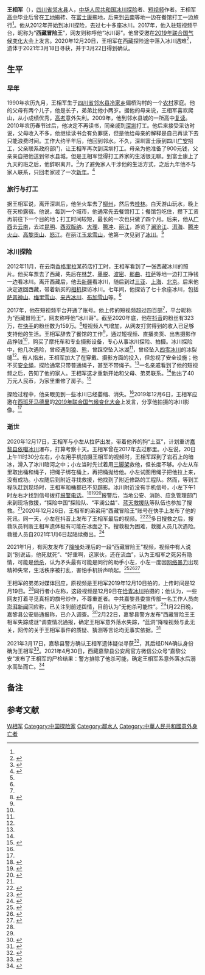 {{noteTA
|G1=IT
|1=zh-tw:短影音;zh-hk:短片;zh-cn:短视频;zh-sg:短视频;
|2=zh-cn:移动;zh-tw:行動;zh-hk:流動;
}}

{{Infobox person
| 姓名     = 王相军
| 图像     = Wang_Xiangjun.jpg
| 图像替代 = 
| 图像说明 = 
| 出生名   = 
| 出生日期 = 1990年11月
| 出生地点 = {{CHN}}[[四川省|四川省]][[广安市|广安市]][[邻水县|邻水县]][[冷家乡|冷家乡]]偏桥沟村
| 逝世日期 = {{death date and age|2020|12|20|1990|11|}}
| 逝世地点 = {{CHN}}[[西藏自治区|西藏自治区]][[那曲市|那曲市]][[嘉黎县|嘉黎县]][[尼屋乡|尼屋乡]]
| 国籍     = {{PRC}}
| 别名     = 西藏冒险王、冰川哥
| 服役     =
| 职业     = 
| 活跃时期 = 2017年－2020年12月（失踪）
| 知名原因 = 冰川探险
| 知名作品 = 
}}
'''王相军'''（{{bd|1990年|11月|2020年|12月20日|catIdx=W王}}），[[四川省|四川省]][[邻水县|邻水县]]人，[[中华人民共和国|中华人民共和国]][[冰川|冰川]][[探险|探险]]者、[[短视频|短视频]]作者。王相军[[高中|高中]]毕业后曾在[[工地|工地]]搬砖、在[[富士康|富士康]]拖地，后来到[[云南|云南]]等地一边在餐馆打工一边旅行<ref name="daily-tele" />。他从2012年开始到冰川探险，去过七十多座冰川。2017年，他入驻短视频平台，昵称为“'''西藏冒险王'''”，网友则称呼他“冰川哥”。他曾受邀在[[2019年联合国气候变化大会|2019年联合国气候变化大会]]上发言。2020年12月20日，王相军在[[西藏|西藏]]探险途中落入冰川遇难<ref name="thecover">{{Cite news |url=http://www.thecover.cn/news/6516794 |title=四川广安“冰川哥”探险途中遇难 同行伙伴：他痴迷冰川也献身于冰川 |date=2020-12-27 |work=封面新闻（华西都市报） |accessdate=2021-01-23 |archive-date=2021-01-26 |archive-url=https://web.archive.org/web/20210126133944/http://www.thecover.cn/news/6516794 |dead-url=no }}</ref>，遗体于2021年3月18日寻获，并于3月22日得到确认。

== 生平 ==
=== 早年 ===
1990年农历九月{{noteTag|与王相军一同前往依噶冰川的小左称，2020年11月14日是他的30岁生日。<ref>{{Cite news |url=https://www.thepaper.cn/newsDetail_forward_10570805 |title=冒险王消失在冰川 |date=2020-12-29 |work=澎湃新闻 |accessdate=2021-01-26 |archive-date=2021-01-26 |archive-url=https://web.archive.org/web/20210126134012/https://www.thepaper.cn/newsDetail_forward_10570805 |dead-url=no }}</ref>如果王相军庆祝的是公历生日，则他的出生日期是1990年11月14日（农历九月二十八）。如果他庆祝的是农历生日，2020年11月14日是农历九月二十九，他的出生日期为1990年11月15日}}，王相军生于[[四川省|四川省]][[邻水县|邻水县]][[冷家乡|冷家乡]]偏桥沟村的一个[[农村|农村]]家庭。他的父母有两个儿子，他是长子，弟弟比他小两岁。据他的母亲说，王相军喜欢爬山，从小成绩优秀，[[普通高等学校招生全国统一考试|高考]]意外失利。2009年，他到邻水县城的一所高中[[复读|复读]]。2010年农历春节过后，他决定不再读书，同亲戚到[[深圳|深圳]]打工。他后来接受采访时说，父母收入不多，他继续读书会有负罪感，但是他给母亲的解释是自己再读下去只能浪费时间。工作大约半年后，他回到邻水。不久，深圳富士康到四川[[广安|广安]]招工，父亲联系政府部门，让王相军再次到深圳打工。母亲为他准备了900元钱，父亲亲自把他送到邻水县城。但是王相军觉得打工养家的生活很无聊。到富士康上了九天的班之后，他辞职离开。<ref name="cdsb">{{Cite news |url=https://static.cdsb.com/micropub/Articles/201912/cad91e0a5cc227142dab82cc12311319.html |title=四川小伙登上联合国气候变化大会：打工旅行拍冰川，拒绝设定好的人生 |date=2019-12-24 |work=红星新闻（成都商报） |accessdate=2021-01-23 |archive-date=2021-01-26 |archive-url=https://web.archive.org/web/20210126134021/https://static.cdsb.com/micropub/Articles/201912/cad91e0a5cc227142dab82cc12311319.html |dead-url=no }}</ref>为了避免家人干涉他的生活方式，之后九年他不与家人联系，只回老家过了一次[[新年|新年]]。<ref name="daily-tele">{{Cite news |url=http://www.chinanews.com/gn/2020/04-17/9159579.shtml |title=“追”冰川的农民工 |date=2020-04-17 |work=新华每日电讯 |via=中新网 |accessdate=2021-01-23 |archive-date=2020-04-24 |archive-url=https://web.archive.org/web/20200424034105/http://www.chinanews.com/gn/2020/04-17/9159579.shtml |dead-url=no }}</ref>

=== 旅行与打工 ===
据王相军说，离开深圳后，他坐火车去了[[柳州|柳州]]，然后去[[桂林|桂林]]。白天游山玩水，晚上在天桥露宿。他说，每到一个城市，他通常先去餐馆打工；餐馆包吃住，攒下工资再前往下一个目的地；打工时间较短，最长的一次也只做了四个月。后来，他从[[广西|广西]]去[[云南|云南]]，去过[[昆明|昆明]]、[[西双版纳|西双版纳]]、[[大理白族自治州|大理]]、[[腾冲|腾冲]]、[[丽江市|丽江]]，游览了[[澜沧江|澜沧江]]、[[洱海|洱海]]、[[云南腾冲火山地热国家地质公园|腾冲火山]]、[[高黎贡山|高黎贡山]]、[[怒江|怒江]]。在丽江[[玉龙雪山|玉龙雪山]]，他第一次见到了[[冰川|冰川]]。<ref name="cdsb" />

=== 冰川探险 ===
2012年11月，在云南[[香格里拉市|香格里拉]]某药店打工时，王相军看到了一张西藏冰川的照片。他买车票去了西藏，先后在[[林芝|林芝]]、[[墨脱|墨脱]]、[[波密|波密]]、[[那曲|那曲]]、[[拉萨|拉萨]]等地一边打工挣钱一边看冰川。离开西藏后，他去[[新疆|新疆]]看冰川，随后到过[[三亚|三亚]]、[[上海|上海]]、[[北京|北京]]。后来他决定返回西藏，带着新买的[[相机|相机]]探访冰川。七年间，他探访了七十余座冰川，包括[[萨普神山|萨普神山]]、[[梅里雪山|梅里雪山]]、[[来古冰川|来古冰川]]、[[布加雪山|布加雪山]]等。<ref name="bcg" />

2017年，他在短视频平台开通了账号。他上传的短视频超过四百部<ref name="bcg" />，平台昵称为“西藏冒险王”，网友称呼他“冰川哥”。截至2020年底，他在[[抖音|抖音]]的粉丝有323万，在[[快手_(軟體)|快手]]的粉丝数为159万。<ref name="ctdsb">{{Cite news |url=http://www.ctdsb.net/html/2020/1228/videos359012.html |title=【视频】“西藏冒险王”探险遇难引网友悼念：冰川是他的归宿 |date=2020-12-28 |work=楚天都市报 |accessdate=2021-01-23 |archive-date=2021-01-26 |archive-url=https://web.archive.org/web/20210126133946/http://www.ctdsb.net/html/2020/1228/videos359012.html |dead-url=no }}</ref>短视频人气增加，从网友打赏得到的收入已足够支持他的生活。王相军辞去了餐馆的工作<ref name="cdsb" />，通过短视频、直播卖货、出售摄影作品挣钱<ref name="bcg" />，购买了摩托车和专业摄影设备，专心从事冰川探险、拍摄。冰川探险中，他几次遇险，曾经遇到[[狼|狼]]、[[熊|熊]]，曾踩空坠入冰湖<ref name="cdsb" />，曾经坠入[[四零冰川|四零冰川]]的冰裂缝<ref name="bcg" />。有人指出，王相军加大了在穿戴、摄影方面的投入，但忽视了安全设施；他不买[[安全绳|安全绳]]，探险通常只带普通绳子，甚至不带绳子。<ref name="bcg" />一名亲戚看到了他的短视频之后，告知了他的家人。王相军这才重新开始和父母、弟弟联系。<ref name="daily-tele" />他出了40万元人民币，为家里重修了房子。<ref name="thepaper-lost">{{Cite news |url=https://www.thepaper.cn/newsDetail_forward_10577154 |title=“西藏冒险王”失踪8天：为求完美重拍作品踩到暗冰滑坠冰潭 |date=2020-12-29 |work=澎湃新闻 |accessdate=2021-01-23 |archive-date=2021-01-26 |archive-url=https://web.archive.org/web/20210126133953/https://www.thepaper.cn/newsDetail_forward_10577154 |dead-url=no }}</ref>

探险过程中，他亲眼见到一些冰川已经萎缩、消失。<ref name="daily-tele" />2019年12月6日，王相军应邀在[[西班牙|西班牙]][[马德里|马德里]]的[[2019年联合国气候变化大会|2019年联合国气候变化大会]]上发言，分享他拍摄的冰川影像。<ref name="cdsb" />

=== 逝世 ===
{{Wikisourceshas|关于对“西藏冒险王王相军失踪成谜”调查情况的通报}}

2020年12月17日，王相军与小左从拉萨出发，带着他养的狗“土豆”，计划重访[[嘉黎县|嘉黎县]][[依噶冰川|依噶冰川]]瀑布，打算考察十天。王相军曾在2017年去过那里。小左说，20日上午11时30分左右，小左用手机拍摄王相军的视频时，王相军踩到了岩石上的暗冰，滑入了冰川暗河之中；小左当时先试着用[[三脚架|三脚架]]救他，但长度不够。小左从车里取出桶和绳子，把绳子绑在桶上，再把桶抛给他。小左试图用绳子把他拉上来，没有成功。小左随后到附近寻找救援，他找到了附近修路的工程队。然而，等到工程队赶到现场时，王相军和桶都已不见踪影。冰川附近没有手机信号，小左下午1时左右才找到信号拨打[[报警电话|报警电话]]。<ref name="yangtse">{{Cite news |url=https://www.yangtse.com/content/1087965.html |title=【紫牛头条】同伴悲伤讲述“冰川哥”遇难经过：太痛苦了，我没法把他拉上来 |date=2020-12-28 |work=紫牛新闻（扬子晚报） |accessdate=2021-01-23 |archive-date=2021-01-03 |archive-url=https://web.archive.org/web/20210103211721/https://www.yangtse.com/content/1087965.html |dead-url=no }}</ref><ref name="thepaper-adventure">{{Cite news |url=https://www.thepaper.cn/newsDetail_forward_10577154 |title=“西藏冒险王”失踪8天：为求完美重拍作品踩到暗冰滑坠冰潭 |date=2020-12-29 |work=澎湃新闻 |accessdate=2021-01-23 |archive-date=2021-01-26 |archive-url=https://web.archive.org/web/20210126133947/https://www.thepaper.cn/newsDetail_forward_10577154 |dead-url=no }}</ref><ref name="ynet">{{Cite news |url=http://epaper.ynet.com/html/2021-01/04/content_285569.htm?div=-1 |title=西藏冒险王 八年探访七十余座冰川 也许那是他最好的归宿 |date=2021-01-04 |work=北京青年报 |accessdate=2021-01-23 |archive-date=2021-01-26 |archive-url=https://web.archive.org/web/20210126133945/http://epaper.ynet.com/html/2021-01/04/content_285569.htm?div=-1 |dead-url=no }}</ref>报警后，当地公安、消防、应急管理部门来到现场救援，“探险中国”探险队、“平澜公益”、[[蓝天救援队|蓝天救援队]]等队伍也参加了搜救。<ref name="bcg" />2020年12月26日，王相军的弟弟用“西藏冒险王”账号在快手上发布了他的死讯。同一天，小左在抖音上发布了王相军最后的视频。<ref name="oeeee">{{Cite news |url=https://m.mp.oeeee.com/a/BAAFRD000020201227403744.html |title=留在视频中的“西藏冒险王”：7年爬了70多条冰川记录消融 |date=2020-12-27 |work=南方都市报 |accessdate=2021-01-23 |archive-date=2021-01-26 |archive-url=https://web.archive.org/web/20210126134018/https://m.mp.oeeee.com/a/BAAFRD000020201227403744.html |dead-url=no }}</ref><ref name="cdsb2">{{Cite news |url=https://static.cdsb.com/micropub/Articles/202012/3d34ec0e163dcf41e4bd1387357fcee1.html |title=痛惜！那位登上联合国气候变化大会的四川广安“冰川哥”走了…… |date=2020-12-27 |work=红星新闻（成都商报） |accessdate=2021-01-23 |archive-date=2021-01-26 |archive-url=https://web.archive.org/web/20210126133948/https://static.cdsb.com/micropub/Articles/202012/3d34ec0e163dcf41e4bd1387357fcee1.html |dead-url=no }}</ref>多日搜救之后，搜救队员判断王相军遗体极有可能在冰面之下。搜救极为困难，救援人员几次遇险。救援人员自2021年1月6日起陆续撤出。<ref name="bcg">{{Cite news |url=https://www.bjnews.com.cn/detail/160993050915270.html |title=“冰川哥”失联18日，搜寻遇阻暂中止 |date=2021-01-06 |work=新京报 |accessdate=2021-01-23 |archive-date=2021-01-26 |archive-url=https://web.archive.org/web/20210126134022/https://www.bjnews.com.cn/detail/160993050915270.html |dead-url=no }}</ref>

2021年1月，有网友发布了[[降噪|降噪]]处理后的一段“西藏冒险王”视频，视频中有人说到“别说话，他死就死”、“好重啊，这家伙，还在流血”，认为王相军之死另有隐情，可能是[[谋杀|他杀]]，认为矛头最有可能是同行的助手小左，小左一度因[[网络暴力|网络暴力]]出现精神失常，生活秩序被打乱，害怕手机铃声响起。<ref>{{cite web |title=警方通报“西藏冒险王”系意外落水 同伴“小左”：我哭了，网暴真的可怕 |url=https://www.sohu.com/a/452115769_116237 |website=搜狐 |accessdate=2021-03-14 |date=2021-02-23 |archive-date=2021-02-23 |archive-url=https://web.archive.org/web/20210223055431/https://www.sohu.com/a/452115769_116237 |dead-url=no }}</ref><ref name="death-enigma">{{Cite news |url=https://www.bjnews.com.cn/detail/161138972215431.html |title=破解“西藏冒险王”死亡疑云，靠缜密证据而非脑补猜测 |date=2021-01-23 |work=新京报 |accessdate=2021-01-23 |archive-date=2021-01-23 |archive-url=https://web.archive.org/web/20210123104845/https://www.bjnews.com.cn/detail/161138972215431.html |dead-url=no }}</ref><ref name="mysterious">{{Cite news |url=https://www.thepaper.cn/newsDetail_forward_10899349 |title=西藏冒险王探险失踪事件有“神秘对话”？嘉黎县：关注到舆情 |date=2021-01-22 |work=澎湃新闻 |accessdate=2021-01-23 |archive-date=2021-01-23 |archive-url=https://web.archive.org/web/20210123103617/https://www.thepaper.cn/newsDetail_forward_10899349 |dead-url=no }}</ref>

王相军的弟弟对媒体回应，原视频是王相军2019年12月10日拍的，上传时间是12月19日。<ref name="death-enigma" />同行者小左称，这段视频是12月9日在[[恰青冰川|恰青冰川]]拍摄的；他认为，一些网友打着寻觅真相的旗号炒作，不尊重逝者。中共嘉黎县委宣传部一名工作人员向[[澎湃新闻|澎湃新闻]]回应称，已关注到前述舆情，目前认为“无他杀可能性”。<ref name="mysterious" />1月22日晚，嘉黎县公安局通报称，已介入调查。<ref>{{Cite news |url=https://www.bjnews.com.cn/detail/161133413815885.html |title=西藏嘉黎警方通报“西藏冒险王失踪成谜”：已介入调查 |date=2021-01-23 |work=新京报 |accessdate=2021-01-23 |archive-date=2021-01-26 |archive-url=https://web.archive.org/web/20210126134030/https://www.bjnews.com.cn/detail/161133413815885.html |dead-url=no }}</ref>2月22日，嘉黎县警方发布“西藏冒险王王相军失踪成谜”调查情况通报，确定王相军意外落水失踪，“蓝洞”降噪视频与此无关，网传的关于王相军事件的质疑、猜测等言论均无事实依据。<ref>{{cite web |title=警方通报“西藏冒险王失踪”调查情况：为意外落水失踪 |url=http://www.xinhuanet.com/local/2021-02/22/c_1127126201.htm |website=新华社 |accessdate=2021-03-14 |date=2021-02-22}}</ref>

2021年3月17日，嘉黎县警方确认王相军遗体疑似寻获<ref>{{cite web |title=嘉黎公安通报：发现疑似失踪“西藏冒险王”王相军尸体 |url=https://china.huanqiu.com/article/42LcfIN6yM9 |website=环球网 |accessdate=2021-03-18 |date=2021-03-18}}</ref>，其后经DNA确认身份确为王相军<ref>{{cite web |title=“西藏冒险王”家属确认：DNA鉴定男尸为王相军本人 |url=https://www.sohu.com/a/456876715_314192 |website=搜狐 |accessdate=2021-03-23 |date=2021-03-23 |archive-date=2021-03-24 |archive-url=https://web.archive.org/web/20210324082500/https://www.sohu.com/a/456876715_314192 |dead-url=no }}</ref>。2021年4月30日，西藏嘉黎县公安局官方微信公众号“嘉黎公安”发布了王相军的尸检结果：警方排除了他杀可能，确定王相军系意外落水后溺水高坠而亡。<ref>{{cite web |author1=嘉黎公安 |title=关于王相军尸体检验结果的通报 |url=https://mp.weixin.qq.com/s/jgm3fgObmRYHBETUK1RRNg |website=微信公众平台 |accessdate=2021-05-01 |language=zh-hans |date=2021-04-30 |archive-date=2021-05-02 |archive-url=https://web.archive.org/web/20210502143144/https://mp.weixin.qq.com/s/jgm3fgObmRYHBETUK1RRNg |dead-url=no }}</ref>

== 备注 ==
{{ReflistH}}
{{NoteFoot}}
{{ReflistF}}

== 参考文献 ==
{{Reflist|2}}

{{DEFAULTSORT:W}}
[[Category:王姓|W相军]]
[[Category:中国探险家|Category:中国探险家]]
[[Category:鄰水人|Category:鄰水人]]
[[Category:中華人民共和國意外身亡者|Category:中華人民共和國意外身亡者]]